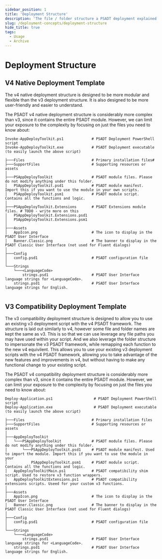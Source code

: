 ```yaml
---
sidebar_position: 1
title: 'Deployment Structure'
description: 'The file / folder structure a PSADT deployment explained.'
slug: /deployment-concepts/deployment-structure
hide_title: true
tags:
  - Usage
  - Archive
---
```


# Deployment Structure

## V4 Native Deployment Template


The v4 native deployment structure is designed to be more modular and flexible than the v3 deployment structure. It is also designed to be more user-friendly and easier to understand.

The PSADT v4 native deployment structure is considerably more complex than v3, since it contains the entire PSADT module. However, we can limit your exposure to the complexity by focusing on just the files you need to know about:

```
Invoke-AppDeployToolkit.ps1             # PSADT Deployment PowerShell script
Invoke-AppDeployToolkit.exe             # PSADT Deployment executable (to easily launch the above script)

├───Files                               # Primary installation files#
├───SupportFiles                        # Supporting resources or assets
│
├───PSAppDeployToolkit                  # PSADT module files. Please do not modify anything under this folder.
│   PSAppDeployToolkit.psd1             # PSADT module manifest. Import this if you want to use the module in your own scripts.
│   PSAppDeployToolkit.psm1             # PSADT module script. Contains all the functions and logic.
│
├───PSAppDeployToolkit.Extensions       # PSADT Extensions module files. # TODO - write more on this
│   PSAppDeployToolkit.Extensions.psd1
│   PSAppDeployToolkit.Extensions.psm1
│
├───Assets
│   AppIcon.png                         # The icon to display in the PSADT User Interface
│   Banner.Classic.png                  # The banner to display in the PSADT Classic User Interface (not used for Fluent dialogs)
│
├───Config
│   config.psd1                         # PSADT configuration file
│
└───Strings
    └───<LanguageCode>
        strings.psd1                    # PSADT User Interface language strings for <LanguageCode>.
    strings.psd1                        # PSADT User Interface language strings for English.


```


## V3 Compatibility Deployment Template

The v3 compatibility deployment structure is designed to allow you to use an existing v3 deployment script with the v4 PSADT framework. The structure is laid out similarly to v4, however some file and folder names are kept the same as v3. This is so that we can use leverage any file paths you may have used within your script. And we also leverage the folder structure to impersonate the v3 PSADT framework, while remapping each function to the new v4 equivilent. This allows you to use your existing v3 deployment scripts with the v4 PSADT framework, allowing you to take advantage of the new features and improvements in v4, but without having to make any functional change to your existing script.

The PSADT v4 compatibility deployment structure is considerably more complex than v3, since it contains the entire PSADT module. However, we can limit your exposure to the complexity by focusing on just the files you need to know about:

```
Deploy-Application.ps1                   # PSADT Deployment PowerShell script
Deploy-Application.exe                   # PSADT Deployment executable (to easily launch the above script)

├───Files                               # Primary installation files
├───SupportFiles                        # Supporting resources or assets
│
├───AppDeployToolkit
│   └───PSAppDeployToolkit              # PSADT module files. Please do not modify anything under this folder.
│       └───PSAppDeployToolkit.psd1     # PSADT module manifest. Used to import the module. Import this if you want to use the module in your
│           PSAppDeployToolkit.psm1     # PSADT module script. Contains all the functions and logic.
│   AppDeployToolkitMain.ps1            # PSADT compatibility shim script. Used to restore v3 function wrappers.
│   AppDeployToolkitExtensions.ps1      # PSADT compatibility extensions scripts. Useed for your custom v3 functions.
│
├───Assets
│   AppIcon.png                         # The icon to display in the PSADT User Interface
│   Banner.Classic.png                  # The banner to display in the PSADT Classic User Interface (not used for Fluent dialogs)
│
├───Config
│   config.psd1                         # PSADT configuration file
│
└───Strings
    └───<LanguageCode>
        strings.psd1                    # PSADT User Interface language strings for <LanguageCode>.
    strings.psd1                        # PSADT User Interface language strings for English.

```

